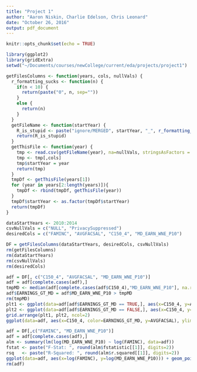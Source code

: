 ```yaml
---
title: "Project 1"
author: "Aaron Niskin, Charlie Edelson, Chris Leonard"
date: "October 26, 2016"
output: pdf_document
---
```


```r
knitr::opts_chunk$set(echo = TRUE)
```

```r
library(ggplot2)
library(gridExtra)
setwd("~/Documents/courses/newCollege/current/eda/projects/project1")
```

```r
getFilesColumns <- function(years, cols, nullVals) {
  r_formatting_sucks <- function(n) {
    if(n < 10) {
      return(paste("0", n, sep=""))
    }
    else {
      return(n)
    }
  }
  getFileName <- function(startYear) {
    R_is_stupid <- paste("ignore/MERGED", startYear, "_", r_formatting_sucks((startYear + 1) %% 100), "_PP.csv", sep="")
    return(R_is_stupid)
  }
  getThisFile <- function(year) {
    tmp <- read.csv(getFileName(year), na=nullVals, stringsAsFactors = FALSE)
    tmp <- tmp[,cols]
    tmp$startYear = year
    return(tmp)
  }
  tmpDf <- getThisFile(years[1])
  for (year in years[2:length(years)]){
    tmpDf <- rbind(tmpDf, getThisFile(year))
  }
  tmpDf$startYear <- as.factor(tmpDf$startYear)
  return(tmpDf)
}
```


```r
dataStartYears <- 2010:2014
csvNullVals = c("NULL", "PrivacySuppressed")
desiredCols = c("FAMINC", "AVGFACSAL", "C150_4", "MD_EARN_WNE_P10")

DF = getFilesColumns(dataStartYears, desiredCols, csvNullVals)
rm(getFilesColumns)
rm(dataStartYears)
rm(csvNullVals)
rm(desiredCols)
```


```r
adf = DF[, c("C150_4", "AVGFACSAL", "MD_EARN_WNE_P10")]
adf = adf[complete.cases(adf),]
tmpMD <- median(adf[complete.cases(adf$C150_4),"MD_EARN_WNE_P10"], na.rm=TRUE)
adf$EARNINGS_GT_MD = adf$MD_EARN_WNE_P10 > tmpMD
rm(tmpMD)
plt1 <- ggplot(data=adf[adf$EARNINGS_GT_MD == TRUE,], aes(x=C150_4, y=AVGFACSAL), main="More than median") + geom_point(alpha=I(0.08)) 
plt2 <- ggplot(data=adf[adf$EARNINGS_GT_MD == FALSE,], aes(x=C150_4, y=AVGFACSAL), main="Less than median") + geom_point(alpha=I(0.08))
grid.arrange(plt1, plt2, ncol=2)
ggplot(data=adf, aes(x=C150_4, color=EARNINGS_GT_MD, y=AVGFACSAL), ylim=c(0,10^5)) + geom_point(alpha=I(0.08)) + geom_smooth()
```


```r
adf = DF[,c("FAMINC", "MD_EARN_WNE_P10")]
adf = adf[complete.cases(adf),]
alm <- summary(lm(log(MD_EARN_WNE_P10) ~ log(FAMINC), data=adf))
fstat <- paste("F-Stat: ", round(alm$fstatistic[[1]], digits=2))
rsq   <- paste("R-Squared: ", round(alm$r.squared[[1]], digits=2))
ggplot(data=adf, aes(x=log(FAMINC), y=log(MD_EARN_WNE_P10))) + geom_point(alpha=0.08) + xlim(9.5,12) + ylim(9.5,11.5) + annotate("text", x=11.5, y=10, label = fstat, size=5.5) + annotate("text", x=11.5, y=9.8, label = rsq, size=5.5)
rm(adf)
```